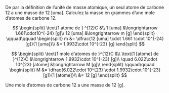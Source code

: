 ::: {.Exercise data-latex=""}

De par la définition de l'unité de masse atomique, un seul atome de carbone 12 a une masse de 12 [uma]. Calculez la masse en grammes d'une mole d'atomes de carbone 12.

\vspace{\stretch{1}}

:::

::: {.Answer data-latex=""}

$$ \begin{split}
	\text{1 atome de } ^{12}C &\\
	1 [uma] &\longrightarrow 1.661\cdot10^{-24} [g]\\
	12 [uma] &\longrightarrow m [g]
	\end{split}
	\qquad\qquad
	\begin{split}
		m &= \dfrac{12 [uma] \cdot 1.661 \cdot 10^{-24} [g]}{1 [uma]}\\
		&= 1.9932\cdot 10^{-23} [g]		
	\end{split} $$

$$ \begin{split}
		\text{1 mole d'atomes de }^{12}C &\\
		\text{1 [atome] de }^{12}C &\longrightarrow 1.9932\cdot 10^{-23} [g]\\
		\quad 6.022\cdot 10^{23} [atome] &\longrightarrow M [g]\\
	\end{split}
	\qquad\qquad
	\begin{split}
	M &= \dfrac{6.022\cdot 10^{23} \cdot 1.9932\cdot 10^{-23} [g]}{1 [atome]}\\
	&= 12 [g]
	\end{split} $$

Une mole d'atomes de carbone 12 a une masse de 12 [g].

:::

